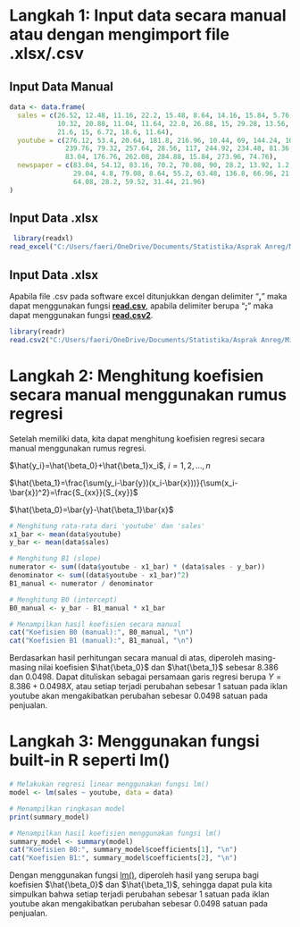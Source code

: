 # Langkah 1: Input data secara manual atau dengan mengimport file .xlsx/.csv

## Input Data Manual

```r
data <- data.frame(  
  sales = c(26.52, 12.48, 11.16, 22.2, 15.48, 8.64, 14.16, 15.84, 5.76, 12.72,
            10.32, 20.88, 11.04, 11.64, 22.8, 26.88, 15, 29.28, 13.56, 17.52,
            21.6, 15, 6.72, 18.6, 11.64),  
  youtube = c(276.12, 53.4, 20.64, 181.8, 216.96, 10.44, 69, 144.24, 10.32,
              239.76, 79.32, 257.64, 28.56, 117, 244.92, 234.48, 81.36, 337.68,
              83.04, 176.76, 262.08, 284.88, 15.84, 273.96, 74.76),  
  newspaper = c(83.04, 54.12, 83.16, 70.2, 70.08, 90, 28.2, 13.92, 1.2, 25.44,
                29.04, 4.8, 79.08, 8.64, 55.2, 63.48, 136.8, 66.96, 21.96, 22.92,
                64.08, 28.2, 59.52, 31.44, 21.96)  
)
```

## Input Data .xlsx

```r
 library(readxl)
read_excel("C:/Users/faeri/OneDrive/Documents/Statistika/Asprak Anreg/Minggu 2/data_iklan.xlsx")
```

## Input Data .xlsx

Apabila file .csv pada software excel ditunjukkan dengan delimiter "**,**" maka dapat menggunakan fungsi [**read.csv**]{.underline}, apabila delimiter berupa "**;**" maka dapat menggunakan fungsi [**read.csv2**]{.underline}.

```r
library(readr)
read.csv2("C:/Users/faeri/OneDrive/Documents/Statistika/Asprak Anreg/Minggu 2/data_iklan.csv")
```

# Langkah 2: Menghitung koefisien secara manual menggunakan rumus regresi

Setelah memiliki data, kita dapat menghitung koefisien regresi secara manual menggunakan rumus regresi.

$\hat{y_i}=\hat{\beta_0}+\hat{\beta_1}x_i$, $i=1,2,...,n$

$\hat{\beta_1}=\frac{\sum(y_i-\bar{y})(x_i-\bar{x}))}{\sum(x_i-\bar{x})^2}=\frac{S_{xx}}{S_{xy}}$

$\hat{\beta_0}=\bar{y}-\hat{\beta_1}\bar{x}$

```r
# Menghitung rata-rata dari 'youtube' dan 'sales'  
x1_bar <- mean(data$youtube)  
y_bar <- mean(data$sales)  

# Menghitung B1 (slope)  
numerator <- sum((data$youtube - x1_bar) * (data$sales - y_bar))  
denominator <- sum((data$youtube - x1_bar)^2)  
B1_manual <- numerator / denominator  

# Menghitung B0 (intercept)  
B0_manual <- y_bar - B1_manual * x1_bar  

# Menampilkan hasil koefisien secara manual  
cat("Koefisien B0 (manual):", B0_manual, "\n")  
cat("Koefisien B1 (manual):", B1_manual, "\n")  
```

Berdasarkan hasil perhitungan secara manual di atas, diperoleh masing-masing nilai koefisien  $\hat{\beta_0}$ dan $\hat{\beta_1}$ sebesar 8.386 dan 0.0498. Dapat dituliskan sebagai persamaan garis regresi berupa $Y=8.386+0.0498X$, atau setiap terjadi perubahan sebesar 1 satuan pada iklan youtube akan mengakibatkan perubahan sebesar 0.0498 satuan pada penjualan.

# Langkah 3: Menggunakan fungsi built-in R seperti lm()

```r
# Melakukan regresi linear menggunakan fungsi lm()  
model <- lm(sales ~ youtube, data = data)  

# Menampilkan ringkasan model  
print(summary_model) 

# Menampilkan hasil koefisien menggunakan fungsi lm()  
summary_model <- summary(model)  
cat("Koefisien B0:", summary_model$coefficients[1], "\n")  
cat("Koefisien B1:", summary_model$coefficients[2], "\n")  
```

Dengan menggunakan fungsi [lm()]{.underline}, diperoleh hasil yang serupa bagi koefisien $\hat{\beta_0}$ dan $\hat{\beta_1}$, sehingga dapat pula kita simpulkan bahwa setiap terjadi perubahan sebesar 1 satuan pada iklan youtube akan mengakibatkan perubahan sebesar 0.0498 satuan pada penjualan.
